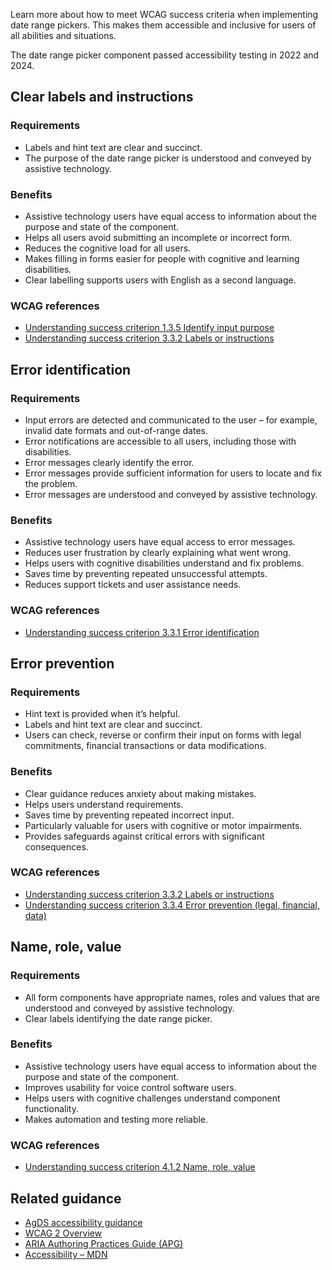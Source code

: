 Learn more about how to meet WCAG success criteria when implementing date range pickers. This makes them accessible and inclusive for users of all abilities and situations.

The date range picker component passed accessibility testing in 2022 and 2024.

## Clear labels and instructions

### Requirements

- Labels and hint text are clear and succinct.
- The purpose of the date range picker is understood and conveyed by assistive technology.

### Benefits

- Assistive technology users have equal access to information about the purpose and state of the component.
- Helps all users avoid submitting an incomplete or incorrect form.
- Reduces the cognitive load for all users.
- Makes filling in forms easier for people with cognitive and learning disabilities.
- Clear labelling supports users with English as a second language.

### WCAG references

- [Understanding success criterion 1.3.5 Identify input purpose](https://www.w3.org/WAI/WCAG21/Understanding/identify-input-purpose.html)
- [Understanding success criterion 3.3.2 Labels or instructions](https://www.w3.org/WAI/WCAG21/Understanding/labels-or-instructions.html)

## Error identification

### Requirements

- Input errors are detected and communicated to the user – for example, invalid date formats and out-of-range dates.
- Error notifications are accessible to all users, including those with disabilities.
- Error messages clearly identify the error.
- Error messages provide sufficient information for users to locate and fix the problem.
- Error messages are understood and conveyed by assistive technology.

### Benefits

- Assistive technology users have equal access to error messages.
- Reduces user frustration by clearly explaining what went wrong.
- Helps users with cognitive disabilities understand and fix problems.
- Saves time by preventing repeated unsuccessful attempts.
- Reduces support tickets and user assistance needs.

### WCAG references

- [Understanding success criterion 3.3.1 Error identification](https://www.w3.org/WAI/WCAG21/Understanding/error-identification.html)

## Error prevention

### Requirements

- Hint text is provided when it’s helpful.
- Labels and hint text are clear and succinct.
- Users can check, reverse or confirm their input on forms with legal commitments, financial transactions or data modifications.

### Benefits

- Clear guidance reduces anxiety about making mistakes.
- Helps users understand requirements.
- Saves time by preventing repeated incorrect input.
- Particularly valuable for users with cognitive or motor impairments.
- Provides safeguards against critical errors with significant consequences.

### WCAG references

- [Understanding success criterion 3.3.2 Labels or instructions](https://www.w3.org/WAI/WCAG21/Understanding/labels-or-instructions.html)
- [Understanding success criterion 3.3.4 Error prevention (legal, financial, data)](https://www.w3.org/WAI/WCAG21/Understanding/error-prevention-legal-financial-data.html)

## Name, role, value

### Requirements

- All form components have appropriate names, roles and values that are understood and conveyed by assistive technology.
- Clear labels identifying the date range picker.

### Benefits

- Assistive technology users have equal access to information about the purpose and state of the component.
- Improves usability for voice control software users.
- Helps users with cognitive challenges understand component functionality.
- Makes automation and testing more reliable.

### WCAG references

- [Understanding success criterion 4.1.2 Name, role, value](https://www.w3.org/WAI/WCAG21/Understanding/name-role-value.html)

## Related guidance

- [AgDS accessibility guidance](/foundations/accessibility)
- [WCAG 2 Overview](https://www.w3.org/WAI/standards-guidelines/wcag/)
- [ARIA Authoring Practices Guide (APG)](https://www.w3.org/WAI/ARIA/apg/)
- [Accessibility – MDN](https://developer.mozilla.org/en-US/docs/Web/Accessibility)
